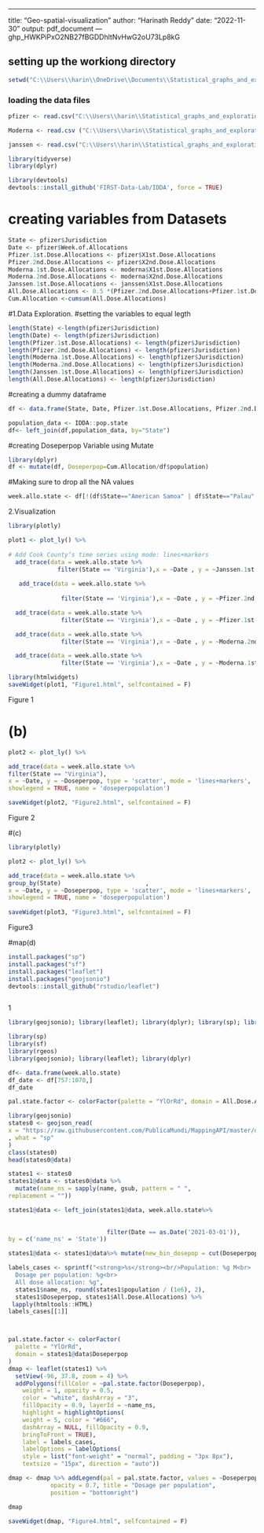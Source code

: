 ---
title: "Geo-spatial-visualization"
author: "Harinath Reddy"
date: "2022-11-30"
output: pdf_document
---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


## setting up the workiong directory

```r
setwd("C:\\Users\\harin\\OneDrive\\Documents\\Statistical_graphs_and_exploration")


```

### loading the data files
```r

pfizer <- read.csv("C:\\Users\\harin\\Statistical_graphs_and_exploration\\pfizer.xlsx")

Moderna <- read.csv ("C:\\Users\\harin\\Statistical_graphs_and_exploration\\moderna.xlsx")

janssen <- read.csv("C:\\Users\\harin\\Statistical_graphs_and_exploration\\janssen.xlsx")
```


```r

library(tidyverse)
library(dplyr)
```



```r
library(devtools)
devtools::install_github('FIRST-Data-Lab/IDDA', force = TRUE)

```

# creating variables from Datasets
```r
State <- pfizer$Jurisdiction
Date <- pfizer$Week.of.Allocations
Pfizer.1st.Dose.Allocations <- pfizer$X1st.Dose.Allocations 
Pfizer.2nd.Dose.Allocations <- pfizer$X2nd.Dose.Allocations 
Moderna.1st.Dose.Allocations <- moderna$X1st.Dose.Allocations
Moderna.2nd.Dose.Allocations <- moderna$X2nd.Dose.Allocations 
Janssen.1st.Dose.Allocations <- janssen$X1st.Dose.Allocations 
All.Dose.Allocations <- 0.5 *(Pfizer.2nd.Dose.Allocations+Pfizer.1st.Dose.Allocations+Moderna.1st.Dose.Allocations + Moderna.2nd.Dose.Allocations)+Janssen.1st.Dose.Allocations
Cum.Allocation <-cumsum(All.Dose.Allocations)

```
#1.Data Exploration.
#setting the variables to equal legth
```r
length(State) <-length(pfizer$Jurisdiction)
length(Date) <- length(pfizer$Jurisdiction)
length(Pfizer.1st.Dose.Allocations) <- length(pfizer$Jurisdiction)
length(Pfizer.2nd.Dose.Allocations) <- length(pfizer$Jurisdiction)
length(Moderna.1st.Dose.Allocations) <- length(pfizer$Jurisdiction)
length(Moderna.2nd.Dose.Allocations) <- length(pfizer$Jurisdiction)
length(Janssen.1st.Dose.Allocations) <- length(pfizer$Jurisdiction)
length(All.Dose.Allocations) <- length(pfizer$Jurisdiction)

```

#creating a dummy dataframe

```r
df <- data.frame(State, Date, Pfizer.1st.Dose.Allocations, Pfizer.2nd.Dose.Allocations, Moderna.1st.Dose.Allocations, Moderna.2nd.Dose.Allocations , Janssen.1st.Dose.Allocations, All.Dose.Allocations, Cum.Allocation)

```

```r
population_data <- IDDA::pop.state
df<- left_join(df,population_data, by="State")
```

#creating Doseperpop Variable using Mutate

```r
library(dplyr)
df <- mutate(df, Doseperpop=Cum.Allocation/df$population)

```
#Making sure to drop all the NA values


```{r/ creating the desired datatframe week.all.state}
week.allo.state <- df[!(df$State=="American Samoa" | df$State=="Palau" | df$State == "Guam" | df$State == "Mariana Islands" | df$State == "Marshall Islands" | df$State == "NewYorkCity" | df$State == "PuertoRico" |  df$State == "U.S.VirginIslands" | df$State == "Philadelphia"),] 
```


2.Visualization


```r
library(plotly)

plot1 <- plot_ly() %>%
  
# Add Cook County’s time series using mode: lines+markers
  add_trace(data = week.allo.state %>%
              filter(State == 'Virginia'),x = ~Date , y = ~Janssen.1st.Dose.Allocations, type = 'scatter', mode = 'lines+markers',showlegend = TRUE, name = 'Janssen Dose') %>%
  
   add_trace(data = week.allo.state %>%
               
               filter(State == 'Virginia'),x = ~Date , y = ~Pfizer.2nd.Dose.Allocations, type = 'scatter', mode = 'lines+markers',showlegend = TRUE, name = 'Pfizer 2nd dose')%>%

  add_trace(data = week.allo.state %>%
               filter(State == 'Virginia'),x = ~Date , y = ~Pfizer.1st.Dose.Allocations, type = 'scatter', mode = 'lines+markers',showlegend = TRUE, name = 'Pfizer 1st dose')%>%

  add_trace(data = week.allo.state %>%
               filter(State == 'Virginia'),x = ~Date , y = ~Moderna.2nd.Dose.Allocations, type = 'scatter', mode ='lines+markers',showlegend = TRUE, name = 'Moderna 2nd dose')%>%

  add_trace(data = week.allo.state %>%
               filter(State == 'Virginia'),x = ~Date , y = ~Moderna.1st.Dose.Allocations, type = 'scatter', mode ='lines+markers',showlegend = TRUE, name = 'Moderna 1st dose')

library(htmlwidgets)
saveWidget(plot1, "Figure1.html", selfcontained = F)

```
Figure 1

# (b)
```r
plot2 <- plot_ly() %>%

add_trace(data = week.allo.state %>%
filter(State == "Virginia"),
x = ~Date, y = ~Doseperpop, type = 'scatter', mode = 'lines+markers',
showlegend = TRUE, name = 'doseperpopulation')

saveWidget(plot2, "Figure2.html", selfcontained = F)

```
Figure 2


#(c) 
```r
library(plotly)

plot2 <- plot_ly() %>%

add_trace(data = week.allo.state %>%
group_by(State)                        ,
x = ~Date, y = ~Doseperpop, type = 'scatter', mode = 'lines+markers',
showlegend = TRUE, name = 'doseperpopulation')
  
saveWidget(plot3, "Figure3.html", selfcontained = F)
```
Figure3

#map(d)
```r
install.packages("sp")
install.packages("sf")
install.packages("leaflet")
install.packages("geojsonio")
devtools::install_github("rstudio/leaflet")



```
1


```r
library(geojsonio); library(leaflet); library(dplyr); library(sp); library(sf)

```




```r
library(sp)
library(sf)
library(rgeos)
library(geojsonio); library(leaflet); library(dplyr)

```

```r
df<- data.frame(week.allo.state)
df_date <- df[757:1070,]
df_date

```



```r
pal.state.factor <- colorFactor(palette = "YlOrRd", domain = All.Dose.Allocations)
```

```r
library(geojsonio)
states0 <- geojson_read(
x = "https://raw.githubusercontent.com/PublicaMundi/MappingAPI/master/data/geojson/us-states.json"
, what = "sp"
)
class(states0)  
head(states0@data)
```

```r
states1 <- states0
states1@data <- states0@data %>%
  mutate(name_ns = sapply(name, gsub, pattern = " ", 
replacement = ""))

states1@data <- left_join(states1@data, week.allo.state%>%
                            
                            
                            filter(Date == as.Date('2021-03-01')), 
by = c('name_ns' = 'State'))

states1@data <- states1@data%>% mutate(new_bin_dosepop = cut(Doseperpop, breaks = 6))
```

```r

labels_cases <- sprintf("<strong>%s</strong><br/>Population: %g M<br>
  Dosage per population: %g<br>
  All dose allocation: %g",
  states1$name_ns, round(states1$population / (1e6), 2),
  states1$Doseperpop, states1$All.Dose.Allocations) %>%
 lapply(htmltools::HTML)
labels_cases[[1]]



pal.state.factor <- colorFactor(
  palette = "YlOrRd",
  domain = states1@data$Doseperpop
)
dmap <- leaflet(states1) %>%
  setView(-96, 37.8, zoom = 4) %>%
  addPolygons(fillColor = ~pal.state.factor(Doseperpop),
    weight = 1, opacity = 0.5,
    color = "white", dashArray = "3",
    fillOpacity = 0.9, layerId = ~name_ns,
    highlight = highlightOptions(
    weight = 5, color = "#666",
    dashArray = NULL, fillOpacity = 0.9,
    bringToFront = TRUE),
    label = labels_cases,
    labelOptions = labelOptions(
    style = list("font-weight" = "normal", padding = "3px 8px"),
    textsize = "15px", direction = "auto"))

dmap <- dmap %>% addLegend(pal = pal.state.factor, values = ~Doseperpop, 
            opacity = 0.7, title = "Dosage per population",
            position = "bottomright")

dmap

saveWidget(dmap, "Figure4.html", selfcontained = F)
```
